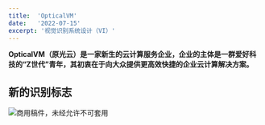 ```yaml
---
title:  'OpticalVM'
date:   '2022-07-15'
excerpt: '视觉识别系统设计（VI）'
---
```


**OpticalVM（原光云）是一家新生的云计算服务企业，企业的主体是一群爱好科技的“Z世代”青年，其初衷在于向大众提供更高效快捷的企业云计算解决方案。**

## 新的识别标志 ##
![](/images/opticalvm.jpg "商用稿件，未经允许不可套用")
